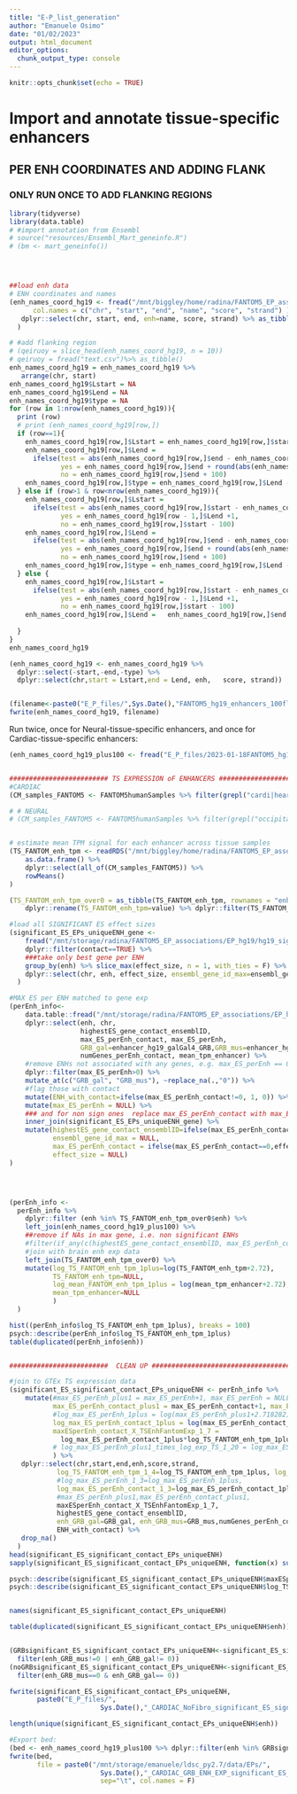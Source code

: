 ```yaml
---
title: "E-P_list_generation"
author: "Emanuele Osimo"
date: "01/02/2023"
output: html_document
editor_options: 
  chunk_output_type: console
---
```


```r
knitr::opts_chunk$set(echo = TRUE)
```

# Import and annotate tissue-specific enhancers

## PER ENH COORDINATES AND ADDING FLANK #######################################
### ONLY RUN ONCE TO ADD FLANKING REGIONS
```r
library(tidyverse)
library(data.table)
# #import annotation from Ensembl
# source("resources/Ensembl_Mart_geneinfo.R")
# (bm <- mart_geneinfo())




##load enh data
# ENH coordinates and names
(enh_names_coord_hg19 <- fread("/mnt/biggley/home/radina/FANTOM5_EP_associations/EP_hg19/data/processed/FANTOM5_hg19_enhancers.bed",
      col.names = c("chr", "start", "end", "name", "score", "strand") ) %>% 
   dplyr::select(chr, start, end, enh=name, score, strand) %>% as_tibble() 
  )

# #add flanking region
# (qeiruoy = slice_head(enh_names_coord_hg19, n = 10))
# qeiruoy = fread("text.csv")%>% as_tibble()
enh_names_coord_hg19 = enh_names_coord_hg19 %>% 
   arrange(chr, start)
enh_names_coord_hg19$Lstart = NA
enh_names_coord_hg19$Lend = NA
enh_names_coord_hg19$type = NA
for (row in 1:nrow(enh_names_coord_hg19)){
  print (row)
  # print (enh_names_coord_hg19[row,])
  if (row==1){
    enh_names_coord_hg19[row,]$Lstart = enh_names_coord_hg19[row,]$start - 100
    enh_names_coord_hg19[row,]$Lend = 
      ifelse(test = abs(enh_names_coord_hg19[row,]$end - enh_names_coord_hg19[row + 1,]$start) < 200, 
             yes = enh_names_coord_hg19[row,]$end + round(abs(enh_names_coord_hg19[row,]$end - enh_names_coord_hg19[row + 1,]$start)/2),
             no = enh_names_coord_hg19[row,]$end + 100)
    enh_names_coord_hg19[row,]$type = enh_names_coord_hg19[row,]$Lend - enh_names_coord_hg19[row + 1,]$start
  } else if (row>1 & row<nrow(enh_names_coord_hg19)){
    enh_names_coord_hg19[row,]$Lstart = 
      ifelse(test = abs(enh_names_coord_hg19[row,]$start - enh_names_coord_hg19[row - 1,]$end) < 200, 
             yes = enh_names_coord_hg19[row - 1,]$Lend +1,
             no = enh_names_coord_hg19[row,]$start - 100)
    enh_names_coord_hg19[row,]$Lend = 
      ifelse(test = abs(enh_names_coord_hg19[row,]$end - enh_names_coord_hg19[row + 1,]$start) < 200, 
             yes = enh_names_coord_hg19[row,]$end + round(abs(enh_names_coord_hg19[row,]$end - enh_names_coord_hg19[row + 1,]$start)/2),
             no = enh_names_coord_hg19[row,]$end + 100)
    enh_names_coord_hg19[row,]$type = enh_names_coord_hg19[row,]$Lend - enh_names_coord_hg19[row+1,]$start
  } else {
    enh_names_coord_hg19[row,]$Lstart = 
      ifelse(test = abs(enh_names_coord_hg19[row,]$start - enh_names_coord_hg19[row - 1,]$end) < 200, 
             yes = enh_names_coord_hg19[row - 1,]$Lend +1,
             no = enh_names_coord_hg19[row,]$start - 100)
    enh_names_coord_hg19[row,]$Lend =   enh_names_coord_hg19[row,]$end + 100
    
  }
}
enh_names_coord_hg19

(enh_names_coord_hg19 <- enh_names_coord_hg19 %>% 
  dplyr::select(-start,-end,-type) %>% 
  dplyr::select(chr,start = Lstart,end = Lend, enh,   score, strand))


(filename<-paste0("E_P_files/",Sys.Date(),"FANTOM5_hg19_enhancers_100flank_noInternalOverlap.bed"))
fwrite(enh_names_coord_hg19, filename)
```

Run twice, once for Neural-tissue-specific enhancers, and once for Cardiac-tissue-specific enhancers:

```r


(enh_names_coord_hg19_plus100 <- fread("E_P_files/2023-01-18FANTOM5_hg19_enhancers_100flank_noInternalOverlap.bed"))


######################### TS EXPRESSION oF ENHANCERS #######################################
#CARDIAC
(CM_samples_FANTOM5 <- FANTOM5humanSamples %>% filter(grepl("cardi|heart", sample, ignore.case = T)) %>% filter(!grepl("disease|precursor|valve|Embryonic|Fibro", sample, ignore.case = T)) %>% pull(library_id))

# # NEURAL
# (CM_samples_FANTOM5 <- FANTOM5humanSamples %>% filter(grepl("occipital_cortex|brain__adult|Neurons", sample, ignore.case = T)) %>% pull(library_id))


# estimate mean TPM signal for each enhancer across tissue samples
(TS_FANTOM_enh_tpm <- readRDS("/mnt/biggley/home/radina/FANTOM5_EP_associations/EP_hg19/data/processed/FANTOM5_tpm_annot_enhancers.df.rds") %>%
    as.data.frame() %>%
    dplyr::select(all_of(CM_samples_FANTOM5)) %>%
    rowMeans()
)

(TS_FANTOM_enh_tpm_over0 = as_tibble(TS_FANTOM_enh_tpm, rownames = "enh") %>% 
    dplyr::rename(TS_FANTOM_enh_tpm=value) %>% dplyr::filter(TS_FANTOM_enh_tpm>0))

#load all SIGNIFICANT ES effect sizes
(significant_ES_EPs_uniqueENH_gene <-   
    fread("/mnt/storage/radina/FANTOM5_EP_associations/EP_hg19/hg19_sig_EP_pairs_genomeWide_10%FDR_positive_effectSize_perGene.txt") %>%
    dplyr::filter(contact==TRUE) %>% 
    ###take only best gene per ENH
    group_by(enh) %>% slice_max(effect_size, n = 1, with_ties = F) %>% ungroup() %>% 
    dplyr::select(chr, enh, effect_size, ensembl_gene_id_max=ensembl_gene_id)
  )

#MAX ES per ENH matched to gene exp
(perEnh_info<-
    data.table::fread("/mnt/storage/radina/FANTOM5_EP_associations/EP_hg19/perEnh_info.csv") %>% 
    dplyr::select(enh, chr, 
                  highestES_gene_contact_ensemblID,
                  max_ES_perEnh_contact, max_ES_perEnh, 
                  GRB_gal=enhancer_hg19_galGal4_GRB,GRB_mus=enhancer_hg19_mm10_GRB, 
                  numGenes_perEnh_contact, mean_tpm_enhancer) %>% 
    #remove ENHs not associated with any genes, e.g. max_ES_perEnh == 0
    dplyr::filter(max_ES_perEnh>0) %>% 
    mutate_at(c("GRB_gal", "GRB_mus"), ~replace_na(.,"0")) %>% 
    #flag those with contact
    mutate(ENH_with_contact=ifelse(max_ES_perEnh_contact!=0, 1, 0)) %>% 
    mutate(max_ES_perEnh = NULL) %>% 
    ### and for non sign ones  replace max_ES_perEnh_contact with max_ES_perEnh
    inner_join(significant_ES_EPs_uniqueENH_gene) %>% 
    mutate(highestES_gene_contact_ensemblID=ifelse(max_ES_perEnh_contact==0, ensembl_gene_id_max, highestES_gene_contact_ensemblID),
           ensembl_gene_id_max = NULL,
           max_ES_perEnh_contact = ifelse(max_ES_perEnh_contact==0,effect_size, max_ES_perEnh_contact),
           effect_size = NULL)
)




(perEnh_info <-
  perEnh_info %>% 
    dplyr::filter (enh %in% TS_FANTOM_enh_tpm_over0$enh) %>% 
    left_join(enh_names_coord_hg19_plus100) %>% 
    ##remove if NAs in max gene, i.e. non significant ENHs
    #filter(if_any(c(highestES_gene_contact_ensemblID, max_ES_perEnh_contact), complete.cases)) %>% 
    #join with brain enh exp data
    left_join(TS_FANTOM_enh_tpm_over0) %>% 
    mutate(log_TS_FANTOM_enh_tpm_1plus=log(TS_FANTOM_enh_tpm+2.72),
           TS_FANTOM_enh_tpm=NULL,
           log_mean_FANTOM_enh_tpm_1plus = log(mean_tpm_enhancer+2.72),
           mean_tpm_enhancer=NULL
           )
  )

hist((perEnh_info$log_TS_FANTOM_enh_tpm_1plus), breaks = 100)
psych::describe(perEnh_info$log_TS_FANTOM_enh_tpm_1plus)
table(duplicated(perEnh_info$enh))


#########################  CLEAN UP #######################################

#join to GTEx TS expression data
(significant_ES_significant_contact_EPs_uniqueENH <- perEnh_info %>% 
    mutate(#max_ES_perEnh_plus1 = max_ES_perEnh+1, max_ES_perEnh = NULL,
           max_ES_perEnh_contact_plus1 = max_ES_perEnh_contact+1, max_ES_perEnh_contact = NULL,
           #log_max_ES_perEnh_1plus = log(max_ES_perEnh_plus1+2.718282),
           log_max_ES_perEnh_contact_1plus = log(max_ES_perEnh_contact_plus1+2.718282),
           maxESperEnh_contact_X_TSEnhFantomExp_1_7 = 
             log_max_ES_perEnh_contact_1plus*log_TS_FANTOM_enh_tpm_1plus,
           # log_max_ES_perEnh_plus1_times_log_exp_TS_1_20 = log_max_ES_perEnh_plus1*GTEx_log_TS_mean,
           ) %>% 
   dplyr::select(chr,start,end,enh,score,strand,
            log_TS_FANTOM_enh_tpm_1_4=log_TS_FANTOM_enh_tpm_1plus, log_tissue_FANTOM_enh_tpm_1_2=log_mean_FANTOM_enh_tpm_1plus,
            #log_max_ES_perEnh_1_3=log_max_ES_perEnh_1plus,
            log_max_ES_perEnh_contact_1_3=log_max_ES_perEnh_contact_1plus,
            #max_ES_perEnh_plus1,max_ES_perEnh_contact_plus1,
            maxESperEnh_contact_X_TSEnhFantomExp_1_7,
            highestES_gene_contact_ensemblID,
            enh_GRB_gal=GRB_gal, enh_GRB_mus=GRB_mus,numGenes_perEnh_contact,
            ENH_with_contact) %>% 
   drop_na()
  )
head(significant_ES_significant_contact_EPs_uniqueENH)
sapply(significant_ES_significant_contact_EPs_uniqueENH, function(x) sum(is.na(x)))

psych::describe(significant_ES_significant_contact_EPs_uniqueENH$maxESperEnh_contact_X_TSEnhFantomExp_1_7)
psych::describe(significant_ES_significant_contact_EPs_uniqueENH$log_TS_FANTOM_enh_tpm_1_4 )


names(significant_ES_significant_contact_EPs_uniqueENH)

table(duplicated(significant_ES_significant_contact_EPs_uniqueENH$enh))


(GRBsignificant_ES_significant_contact_EPs_uniqueENH<-significant_ES_significant_contact_EPs_uniqueENH %>% 
  filter(enh_GRB_mus!=0 | enh_GRB_gal!= 0))
(noGRBsignificant_ES_significant_contact_EPs_uniqueENH<-significant_ES_significant_contact_EPs_uniqueENH %>% 
  filter(enh_GRB_mus==0 & enh_GRB_gal== 0))

fwrite(significant_ES_significant_contact_EPs_uniqueENH,
       paste0("E_P_files/",
                       Sys.Date(),"_CARDIAC_NoFibro_significant_ES_significant_contact_EPs_ANNOT_plus_100_noOverlap.csv.gz"))

length(unique(significant_ES_significant_contact_EPs_uniqueENH$enh))

#Export bed:
(bed <- enh_names_coord_hg19_plus100 %>% dplyr::filter(enh %in% GRBsignificant_ES_significant_contact_EPs_uniqueENH$enh))
fwrite(bed,
       file = paste0("/mnt/storage/emanuele/ldsc_py2.7/data/EPs/",
                       Sys.Date(),"_CARDIAC_GRB_ENH_EXP_significant_ES_significant_contact_EPs.bed"),
                       sep="\t", col.names = F)

```
